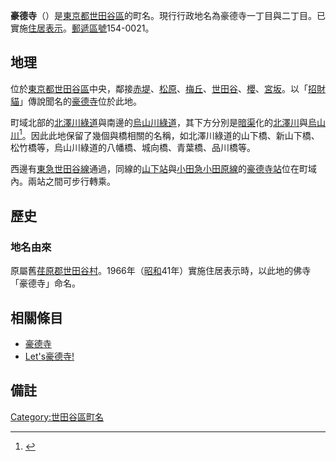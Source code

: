 {{Pathnav|日本|東京都|世田谷區|name=豪德寺|frame=1}}
{{Infobox Settlement
|official_name = 豪德寺
|native_name =
|settlement_type = [[町|町]]
|image_skyline =
|imagesize =
|image_caption =
|image_flag =
|image_seal =
| image_map =
| map_caption =
| pushpin_map =
|subdivision_type = [[國家|國家]]
|subdivision_name = [[File:Flag_of_Japan.svg|border]] [[日本|日本]]
|subdivision_type1 = [[都道府縣|都道府縣]]
|subdivision_name1 = [[File:Flag_of_Tokyo_Prefecture.svg|25px]] [[東京都|東京都]]
|subdivision_type2 = [[東京都區部|特別區]]
|subdivision_name2 = [[File:Flag_of_Setagaya,_Tokyo.svg|25px]] [[世田谷區|世田谷區]]
|established_title =
|established_date =
|government_type =
|leader_title =
|leader_name =
|area_magnitude =
|area_total_sq_mi =
|area_total_km2 = 0.42
|area_land_sq_mi =
|area_land_km2 =
|area_urban_sq_mi =
|area_urban_km2 =
|area_metro_km2 =
|area_metro_sq_mi =
|population_as_of= 2013年（平成25年）9月1日
|population_footnotes = <ref>[http://www.city.setagaya.lg.jp/kurashi/107/157/692/694/1884/d00123410_d/fil/district201309.xls 平成25年（2013年）の世田谷区の町丁別人口と世帯数 - 世田谷区]</ref>
|population_total = 6350
|population_urban =
|population_metro =
|population_density_sq_mi =
|population_density_km2 = auto
| timezone = [[日本標準時間|JST]]
| utc_offset = +9
|timezone_DST =
|utc_offset_DST =
|latd=|latm=|lats=|latNS=
|longd=|longm=|longs=|longEW=
|elevation_footnotes=
|elevation_m =
|elevation_ft =
|postal_code_type = [[郵遞區號|郵遞區號]]
|postal_code = 154-0021
|area_code =
|website =
|footnotes =
}}
'''豪德寺'''（{{jpn|j=豪徳寺|hg=ごうとくじ|rm=Gōtokuji|f=y}}）是[[東京都|東京都]][[世田谷區|世田谷區]]的町名。現行行政地名為豪德寺一丁目與二丁目。已實施[[住居表示|住居表示]]。[[郵遞區號|郵遞區號]]154-0021。

== 地理 ==
位於[[東京都|東京都]][[世田谷區|世田谷區]]中央，鄰接[[赤堤|赤堤]]、[[松原_(世田谷區)|松原]]、[[梅丘|梅丘]]、[[世田谷_(世田谷區)|世田谷]]、[[櫻_(世田谷區)|櫻]]、[[宮坂|宮坂]]。以「[[招財貓|招財貓]]」傳說聞名的[[豪德寺|豪德寺]]位於此地。

町域北部的[[北澤川綠道|北澤川綠道]]與南邊的[[烏山川綠道|烏山川綠道]]，其下方分別是[[暗渠|暗渠]]化的[[北澤川_(東京都)|北澤川]]與[[烏山川|烏山川]]<ref>{{Cite web |url=http://www.city.setagaya.tokyo.jp/030/d00014147.html |title=世田谷區ホームページ・世田谷區の緑道について |access-date=2013-09-30 |archive-date=2012-07-28 |archive-url=https://web.archive.org/web/20120728101446/http://www.city.setagaya.tokyo.jp/030/d00014147.html |dead-url=no }}</ref>。因此此地保留了幾個與橋相關的名稱，如北澤川綠道的山下橋、新山下橋、松竹橋等，烏山川綠道的八幡橋、城向橋、青葉橋、品川橋等。

西邊有[[東急電鐵|東急]][[世田谷線|世田谷線]]通過，同線的[[山下站_(東京都)|山下站]]與[[小田急電鐵|小田急]][[小田原線|小田原線]]的[[豪德寺站|豪德寺站]]位在町域內。兩站之間可步行轉乘。

== 歷史 ==
=== 地名由來 ===
原屬舊[[荏原郡|荏原郡]][[世田谷村|世田谷村]]。1966年（[[昭和|昭和]]41年）實施住居表示時，以此地的佛寺「豪德寺」命名。

== 相關條目 ==
* [[豪德寺|豪德寺]]
* [[Let's豪德寺!|Let's豪德寺!]]

== 備註 ==
{{reflist}}

{{世田谷區的町名}}

{{DEFAULTSORT:Gotokuji}}
[[Category:世田谷區町名|Category:世田谷區町名]]